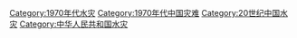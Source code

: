 [[Category:1970年代水灾|Category:1970年代水灾]]
[[Category:1970年代中国灾难|Category:1970年代中国灾难]]
[[Category:20世纪中国水灾|Category:20世纪中国水灾]]
[[Category:中华人民共和国水灾|Category:中华人民共和国水灾]]